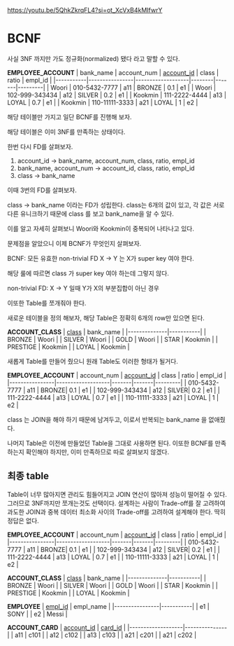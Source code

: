 https://youtu.be/5QhkZkrqFL4?si=ot_XcVxB4kMIfwrY

# BCNF
사실 3NF 까지만 가도 정규화(normalized) 됐다 라고 말할 수 있다.

**EMPLOYEE_ACCOUNT**
| bank_name | account_num    | <U>account_id</U> | class  | ratio | empl_id |
|-----------|----------------|-------------------|--------|-------|---------|
| Woori     | 010-5432-7777  | a11               | BRONZE | 0.1   | e1      |
| Woori     | 102-999-343434 | a12               | SILVER | 0.2   | e1      |
| Kookmin   | 111-2222-4444  | a13               | LOYAL  | 0.7   | e1      |
| Kookmin   | 110-11111-3333 | a21               | LOYAL  | 1     | e2      |

해당 테이블만 가지고 일단 BCNF를 진행해 보자.

해당 테이블은 이미 3NF를 만족하는 상태이다.

한번 다시 FD를 살펴보자.

1. account_id -> bank_name, account_num, class, ratio, empl_id
2. bank_name, account_num -> account_id, class, ratio, empl_id
3. class -> bank_name

이때 3번의 FD를 살펴보자.

class -> bank_name 이라는 FD가 성립한다. class는 6개의 값이 있고, 각 값은 서로 다른 유니크하기 때문에 class 를 보고 bank_name을 알 수 있다.

이를 알고 자세히 살펴보니 Woori와 Kookmin이 중복되어 나타나고 있다.

문제점을 알았으니 이제 BCNF가 무엇인지 살펴보자.

BCNF: 모든 유효한 non-trivial FD X -> Y 는 X가 super key 여야 한다.

해당 룰에 따르면 class 가 super key 여야 하는데 그렇지 않다.

non-trivial FD: X -> Y 일때 Y가 X의 부분집합이 아닌 경우

이또한 Table를 쪼개줘야 한다.

새로운 테이블을 정의 해보자, 해당 Table은 정확히 6개의 row만 있으면 된다.

**ACCOUNT_CLASS**
| <U>class</U> | bank_name |
|--------------|-----------|
| BRONZE       | Woori     |
| SILVER       | Woori     |
| GOLD         | Woori     |
| STAR         | Kookmin   |
| PRESTIGE     | Kookmin   |
| LOYAL        | Kookmin   |

새롭게 Table를 만들어 줬으니 원래 Table도 이러한 형태가 될거다.

**EMPLOYEE_ACCOUNT**
| account_num    | <U>account_id</U> | class | ratio | empl_id |
|----------------|-------------------|-------|-------|---------|
| 010-5432-7777  | a11               | BRONZE| 0.1   | e1      |
| 102-999-343434 | a12               | SILVER| 0.2   | e1      |
| 111-2222-4444  | a13               | LOYAL | 0.7   | e1      |
| 110-11111-3333 | a21               | LOYAL | 1     | e2      |

class 는 JOIN을 해야 하기 때문에 남겨두고, 이로서 반복되는 bank_name 을 없애줬다.

나머지 Table은 이전에 만들었던 Table을 그대로 사용하면 된다. 이또한 BCNF를 만족하는지 확인해야 하지만, 이미 만족하므로 따로 살펴보지 않겠다.

## 최종 table
Table이 너무 많아지면 관리도 힘들어지고 JOIN 연산이 많아져 성능이 떨어질 수 있다. 그러므로 3NF까지만 쪼개는것도 선택이다. 설계하는 사람이 Trade-off를 잘 고려하여 과도한 JOIN과 중복 데이터 최소화 사이의 Trade-off를 고려하여 설계해야 한다. 딱히 정답은 없다.


**EMPLOYEE_ACCOUNT**
| account_num    | <U>account_id</U> | class | ratio | empl_id |
|----------------|-------------------|-------|-------|---------|
| 010-5432-7777  | a11               | BRONZE| 0.1   | e1      |
| 102-999-343434 | a12               | SILVER| 0.2   | e1      |
| 111-2222-4444  | a13               | LOYAL | 0.7   | e1      |
| 110-11111-3333 | a21               | LOYAL | 1     | e2      |

**ACCOUNT_CLASS**
| <U>class</U> | bank_name |
|--------------|-----------|
| BRONZE       | Woori     |
| SILVER       | Woori     |
| GOLD         | Woori     |
| STAR         | Kookmin   |
| PRESTIGE     | Kookmin   |
| LOYAL        | Kookmin   |

**EMPLOYEE**
| <U>empl_id</U> | empl_name |
|----------------|-----------|
| e1             | SONY      |
| e2             | Messi     |

**ACCOUNT_CARD**
| <U>account_id</U> | <U>card_id</U> |
|-------------------|---------------|
| a11               | c101          |
| a12               | c102          |
| a13               | c103          |
| a21               | c201          |
| a21               | c202          |

